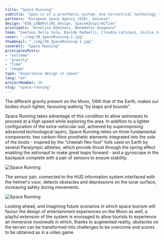 ```yaml
---
title: "Space Running"
subtitle: "Spin-in of a prosthetic system. Use terrestrial technology to accelerate movement on the lunar surface by taking advantage of reduced gravity."
partners: "European Space Agency (ESA), Dainese"
design: "ESA_LAB@PoliMi_Design, Space4InspirACTion"
principals: "Annalisa Dominoni, Benedetto Quaquaro"
team: "Gaetana Della Sala, Davide Radaelli, Claudia Catalani, Giulia Josè Conte, Pelin Erkuvun, Carolina Giorgiani, Chiara Stopponi, Arturo Testerini"
cover: "./img/30_SpaceRunning-1.jpg"
thumbnail: "./img/30_SpaceRunning-1.jpg"
coverAlt: "Space Running"
principlesPosts: 
- "extreme"
- "gravity"
- "time"
- "shape"
type: "Experience design in space"
lang: "en"
projectNumber: 30
slug: "space-running"
---
```



The different gravity present on the Moon, 1/6th that of the Earth, makes our bodies much lighter, favouring walking “by leaps and bounds”. 

Space Running takes advantage of this condition to allow astronauts to proceed at a high speed while exploring the area. In addition to a lighter configuration of the extra-vehicular suit, achieved by superimposing advanced technological layers, Space Running relies on three fundamental components: two carbon-fibre prosthetic elements integrated into the sole of the boots - inspired by the “cheetah flex-foot” foils used on Earth by several Paralympic athletes, which provide thrust through the spring effect enabling the astronaut to make great leaps forward - and a gyroscope in the backpack complete with a pair of sensors to ensure stability.

<Image src={Image1} alt="Space Running" class="w-full h-auto"/>

The sensor pair, connected to the HUD information system interfaced with the helmet's visor, detects obstacles and depressions on the lunar surface, increasing safety during movements.

<Image src={Image2} alt="Space Running" class="w-full h-auto"/>

Looking ahead, and imagining future scenarios in which space tourism will favour the design of entertainment experiences on the Moon as well, a playful extension of the system is envisaged to allow tourists to experience an immersive moonwalk in which, thanks to augmented reality, obstacles on the terrain can be transformed into challenges to be overcome and scores to be obtained as in a video game.